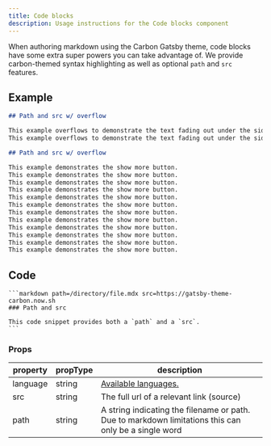 ```yaml
---
title: Code blocks
description: Usage instructions for the Code blocks component
---
```


<PageDescription>

When authoring markdown using the Carbon Gatsby theme, code blocks have some extra super powers you can take advantage of. We provide carbon-themed syntax highlighting as well as optional `path` and `src` features.

</PageDescription>

## Example

<Title>Horizontal overflow</Title>

```markdown path=/directory/file.mdx src=https://gatsby-theme-carbon.now.sh
## Path and src w/ overflow

This example overflows to demonstrate the text fading out under the side bar. This example overflows to demonstrate the text fading out under the side bar.
This example overflows to demonstrate the text fading out under the side bar. This example overflows to demonstrate the text fading out under the side bar.
```

<Title>Vertical overflow</Title>

```markdown path=/directory/file.mdx src=https://gatsby-theme-carbon.now.sh
## Path and src w/ overflow

This example demonstrates the show more button.
This example demonstrates the show more button.
This example demonstrates the show more button.
This example demonstrates the show more button.
This example demonstrates the show more button.
This example demonstrates the show more button.
This example demonstrates the show more button.
This example demonstrates the show more button.
This example demonstrates the show more button.
This example demonstrates the show more button.
This example demonstrates the show more button.
This example demonstrates the show more button.
```

## Code

````
```markdown path=/directory/file.mdx src=https://gatsby-theme-carbon.now.sh
### Path and src

This code snippet provides both a `path` and a `src`.
```
````

### Props

| property | propType | description                                                                                                                 |
| -------- | -------- | --------------------------------------------------------------------------------------------------------------------------- |
| language | string   | [Available languages.](https://github.com/FormidableLabs/prism-react-renderer/blob/master/src/vendor/prism/includeLangs.js) |
| src      | string   | The full url of a relevant link (source)                                                                                    |
| path     | string   | A string indicating the filename or path. Due to markdown limitations this can only be a single word                        |
